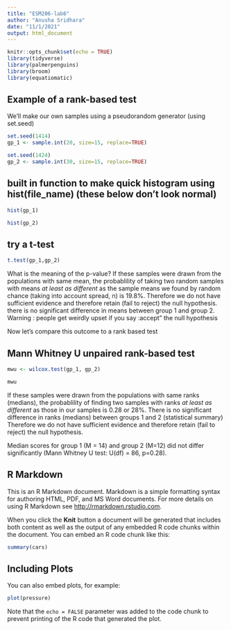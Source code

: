 ```yaml
---
title: "ESM206-lab6"
author: "Anusha Sridhara"
date: "11/1/2021"
output: html_document
---
```


```r
knitr::opts_chunk$set(echo = TRUE)
library(tidyverse)
library(palmerpenguins)
library(broom)
library(equatiomatic)
```

## Example of a rank-based test

We'll make our own samples using a pseudorandom generator (using set.seed)

```r
set.seed(1414)
gp_1 <- sample.int(20, size=15, replace=TRUE)

set.seed(1424)
gp_2 <- sample.int(30, size=15, replace=TRUE)
```

## built in function to make quick histogram using hist(file_name) (these below don't look normal)
```r
hist(gp_1)

hist(gp_2)
```

## try a t-test
```r
t.test(gp_1,gp_2)
```
What is the meaning of the p-value?
If these samples were drawn from the populations with same mean, the probablility of taking two random samples with means *at least as different* as the sample means we found by random chance (taking into account spread, n) is 19.8%. Therefore we do not have sufficient evidence and therefore retain (fail to reject) the null hypothesis. there is no significant difference in means between group 1 and group 2.
Warning : people get weirdly upset if you say :accept" the null hypothesis


Now let's compare this outcome to a rank based test

## Mann Whitney U unpaired rank-based test

```r
mwu <- wilcox.test(gp_1, gp_2)

mwu
```

If these samples were drawn from the populations with same ranks (medians), the probablility of finding two samples with ranks *at least as different* as those in our samples is 0.28 or 28%. 
There is no significant difference in ranks (medians) between groups 1 and 2 (statistical summary)
Therefore we do not have sufficient evidence and therefore retain (fail to reject) the null hypothesis. 

Median scores for group 1 (M = 14) and group 2 (M=12) did not differ significantly (Mann Whitney U test: U(df) = 86, p=0.28).









## R Markdown

This is an R Markdown document. Markdown is a simple formatting syntax for authoring HTML, PDF, and MS Word documents. For more details on using R Markdown see <http://rmarkdown.rstudio.com>.

When you click the **Knit** button a document will be generated that includes both content as well as the output of any embedded R code chunks within the document. You can embed an R code chunk like this:

```r
summary(cars)
```

## Including Plots

You can also embed plots, for example:

```r
plot(pressure)
```

Note that the `echo = FALSE` parameter was added to the code chunk to prevent printing of the R code that generated the plot.
